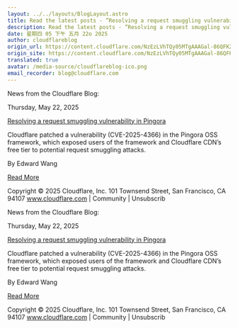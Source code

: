 ```yaml
---
layout: ../../layouts/BlogLayout.astro
title: Read the latest posts - ”Resolving a request smuggling vulnerability in Pingora”
description: Read the latest posts - ”Resolving a request smuggling vulnerability in Pingora”
date: 星期四 05 下午 五月 22o 2025
author: cloudflareblog
origin_url: https://content.cloudflare.com/NzEzLVhTQy05MTgAAAGal-86QFK2KAFFjYl6pPzzqI25-YryXQ9cRf8rKDUcCBd7-HggM4wV_5kgrjsesGK3aHCCjRo=
origin_site: https://content.cloudflare.com/NzEzLVhTQy05MTgAAAGal-86QFK2KAFFjYl6pPzzqI25-YryXQ9cRf8rKDUcCBd7-HggM4wV_5kgrjsesGK3aHCCjRo=
translated: true
avatar: /media-source/cloudflareblog-ico.png
email_recorder: blog@cloudflare.com
---
```



<Reference client:only="react" title="Read the latest posts - ”Resolving a request smuggling vulnerability in Pingora”" url="https://content.cloudflare.com/NzEzLVhTQy05MTgAAAGal-86QFK2KAFFjYl6pPzzqI25-YryXQ9cRf8rKDUcCBd7-HggM4wV_5kgrjsesGK3aHCCjRo=" />

<Detail client:only="react">
	News from the Cloudflare Blog:

Thursday, May 22, 2025

[Resolving a request smuggling vulnerability in Pingora](https://content.cloudflare.com/NzEzLVhTQy05MTgAAAGal-86QFK2KAFFjYl6pPzzqI25-YryXQ9cRf8rKDUcCBd7-HggM4wV_5kgrjsesGK3aHCCjRo=)

Cloudflare patched a vulnerability (CVE-2025-4366) in the Pingora OSS framework, which exposed users of the framework and Cloudflare CDN’s free tier to potential request smuggling attacks.

By Edward Wang

[Read More](https://content.cloudflare.com/NzEzLVhTQy05MTgAAAGal-86QFK2KAFFjYl6pPzzqI25-YryXQ9cRf8rKDUcCBd7-HggM4wV_5kgrjsesGK3aHCCjRo=)

Copyright © 2025 Cloudflare, Inc. 101 Townsend Street, San Francisco, CA 94107 www.cloudflare.com | Community | Unsubscrib
</Detail>

News from the Cloudflare Blog:

Thursday, May 22, 2025

[Resolving a request smuggling vulnerability in Pingora](https://content.cloudflare.com/NzEzLVhTQy05MTgAAAGal-86QFK2KAFFjYl6pPzzqI25-YryXQ9cRf8rKDUcCBd7-HggM4wV_5kgrjsesGK3aHCCjRo=)

Cloudflare patched a vulnerability (CVE-2025-4366) in the Pingora OSS framework, which exposed users of the framework and Cloudflare CDN’s free tier to potential request smuggling attacks.

By Edward Wang

[Read More](https://content.cloudflare.com/NzEzLVhTQy05MTgAAAGal-86QFK2KAFFjYl6pPzzqI25-YryXQ9cRf8rKDUcCBd7-HggM4wV_5kgrjsesGK3aHCCjRo=)

Copyright © 2025 Cloudflare, Inc. 101 Townsend Street, San Francisco, CA 94107 www.cloudflare.com | Community | Unsubscrib


